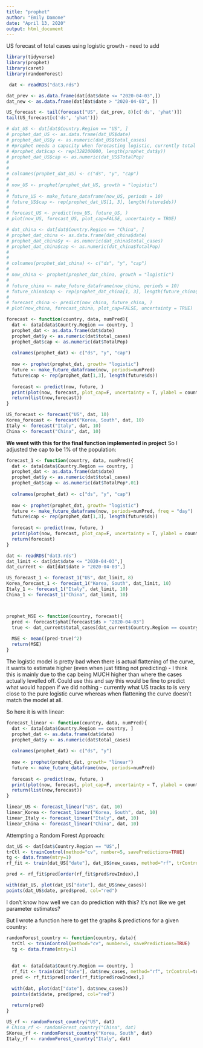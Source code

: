 ```yaml
---
title: "prophet"
author: "Emily Damone"
date: "April 13, 2020"
output: html_document
---
```


US forecast of total cases using logistic growth - need to add 
```r
library(tidyverse)
library(prophet)
library(caret)
library(randomForest)

```

```r
 dat <- readRDS("dat3.rds")

dat_prev <- as.data.frame(dat[dat$date <= "2020-04-03",])
dat_new <- as.data.frame(dat[dat$date > "2020-04-03", ])

US_forecast <- tail(forecast("US", dat_prev, 8)[c('ds', 'yhat')])
tail(US_forecast[c('ds', 'yhat')])

# dat_US <- dat[dat$Country.Region == "US", ]
# prophet_dat_US <- as.data.frame(dat_US$date)
# prophet_dat_US$y <- as.numeric(dat_US$total_cases)
# #prophet needs a capacity when forecasting logistic, currently total population - we would need this for all countries
# #prophet_dat$cap <- rep(328200000, length(prophet_dat$y))
# prophet_dat_US$cap <- as.numeric(dat_US$TotalPop)
# 
# 
# colnames(prophet_dat_US) <- c("ds", "y", "cap")
# 
# now_US <- prophet(prophet_dat_US, growth = "logistic")
# 
# future_US <- make_future_dataframe(now_US, periods = 10)
# future_US$cap <- rep(prophet_dat_US[1, 3], length(future$ds))
# 
# forecast_US <- predict(now_US, future_US, )
# plot(now_US, forecast_US, plot_cap=FALSE, uncertainty = TRUE)

```

```r
# dat_china <- dat[dat$Country.Region == "China", ]
# prophet_dat_china <- as.data.frame(dat_china$date)
# prophet_dat_china$y <- as.numeric(dat_china$total_cases)
# prophet_dat_china$cap <- as.numeric(dat_china$TotalPop)
# 
# 
# colnames(prophet_dat_china) <- c("ds", "y", "cap")
# 
# now_china <- prophet(prophet_dat_china, growth = "logistic")
# 
# future_china <- make_future_dataframe(now_china, periods = 10)
# future_china$cap <- rep(prophet_dat_china[1, 3], length(future_china$ds))
# 
# forecast_china <- predict(now_china, future_china, )
# plot(now_china, forecast_china, plot_cap=FALSE, uncertainty = TRUE)

forecast <- function(country, data, numPred){
  dat <- data[data$Country.Region == country, ]
  prophet_dat <- as.data.frame(dat$date)
  prophet_dat$y <- as.numeric(dat$total_cases)
  prophet_dat$cap <- as.numeric(dat$TotalPop)
  
  colnames(prophet_dat) <- c("ds", "y", "cap")
  
  now <- prophet(prophet_dat, growth= "logistic")
  future <- make_future_dataframe(now, periods=numPred)
  future$cap <- rep(prophet_dat[1,3], length(future$ds))
  
  forecast <- predict(now, future, )
  print(plot(now, forecast, plot_cap=F, uncertainty = T, ylabel = country) +  add_changepoints_to_plot(now))
  return(list(now,forecast))
}

US_forecast <- forecast("US", dat, 10)
Korea_forecast <- forecast("Korea, South", dat, 10)
Italy <- forecast("Italy", dat, 10)
China <- forecast("China", dat, 10)
```


__We went with this for the final function implemented in project__
So I adjusted the cap to be 1% of the population:
```r
forecast_1 <- function(country, data, numPred){
  dat <- data[data$Country.Region == country, ]
  prophet_dat <- as.data.frame(dat$date)
  prophet_dat$y <- as.numeric(dat$total_cases)
  prophet_dat$cap <- as.numeric(dat$TotalPop*.01)
  
  colnames(prophet_dat) <- c("ds", "y", "cap")
  
  now <- prophet(prophet_dat, growth= "logistic")
  future <- make_future_dataframe(now, periods=numPred, freq = "day")
  future$cap <- rep(prophet_dat[1,3], length(future$ds))
  
  forecast <- predict(now, future, )
  print(plot(now, forecast, plot_cap=F, uncertainty = T, ylabel = country) +  add_changepoints_to_plot(now))
  return(forecast)
}

dat <- readRDS("dat3.rds")
dat_limit <- dat[dat$date <= "2020-04-03",]
dat_current <- dat[dat$date > "2020-04-03",]

US_forecast_1 <- forecast_1("US", dat_limit, 8)
Korea_forecast_1 <- forecast_1("Korea, South", dat_limit, 10)
Italy_1 <- forecast_1("Italy", dat_limit, 10)
China_1 <- forecast_1("China", dat_limit, 10)



prophet_MSE <- function(country, forecast){
  pred <- forecast$yhat[forecast$ds > "2020-04-03"]
  true <- dat_current$total_cases[dat_current$Country.Region == country]
  
  MSE <- mean((pred-true)^2)
  return(MSE)
}
```

The logistic model is pretty bad when there is actual flattening of the curve, it wants to estimate higher (even when just fitting not predicting) - I think this is mainly due to the cap being MUCH higher than where the cases actually levelled off. Could use this and say this would be fine to predict what would happen if we did nothing - currently what US tracks to is very close to the pure logistic curve whereas when flattening the curve doesn't match the model at all.

So here it is with linear: 
```r
forecast_linear <- function(country, data, numPred){
  dat <- data[data$Country.Region == country, ]
  prophet_dat <- as.data.frame(dat$date)
  prophet_dat$y <- as.numeric(dat$total_cases)
  
  colnames(prophet_dat) <- c("ds", "y")
  
  now <- prophet(prophet_dat, growth= "linear")
  future <- make_future_dataframe(now, periods=numPred)
  
  forecast <- predict(now, future, )
  print(plot(now, forecast, plot_cap=F, uncertainty = T, ylabel = country) +  add_changepoints_to_plot(now))
  return(list(now,forecast))
}

linear_US <- forecast_linear("US", dat, 10)
linear_Korea <- forecast_linear("Korea, South", dat, 10)
linear_Italy <- forecast_linear("Italy", dat, 10)
linear_China <- forecast_linear("China", dat, 10)
```

Attempting a Random Forest Approach: 

```r
dat_US <- dat[dat$Country.Region == "US",]
trCtl <- trainControl(method="cv", number=5, savePredictions=TRUE)
tg <- data.frame(mtry=1)
rf_fit <- train(dat_US["date"], dat_US$new_cases, method="rf", trControl=trCtl, tuneGrid=tg) 

pred <- rf_fit$pred[order(rf_fit$pred$rowIndex),]

with(dat_US, plot(dat_US["date"], dat_US$new_cases))
points(dat_US$date, pred$pred, col="red")
```

I don't know how well we can do prediction with this? It's not like we get parameter estimates? 

But I wrote a function here to get the graphs & predictions for a given country:
```r
randomForest_country <- function(country, data){
  trCtl <- trainControl(method="cv", number=5, savePredictions=TRUE)
  tg <- data.frame(mtry=1)
  
  
  dat <- data[data$Country.Region == country, ]
  rf_fit <- train(dat["date"], dat$new_cases, method="rf", trControl=trCtl, tuneGrid=tg) 
  pred <- rf_fit$pred[order(rf_fit$pred$rowIndex),]
  
  with(dat, plot(dat["date"], dat$new_cases))
  points(dat$date, pred$pred, col="red")
  
  return(pred)
}
```

```r
US_rf <- randomForest_country("US", dat)
# China_rf <- randomForest_country("China", dat)
SKorea_rf <- randomForest_country("Korea, South", dat)
Italy_rf <- randomForest_country("Italy", dat)
```
